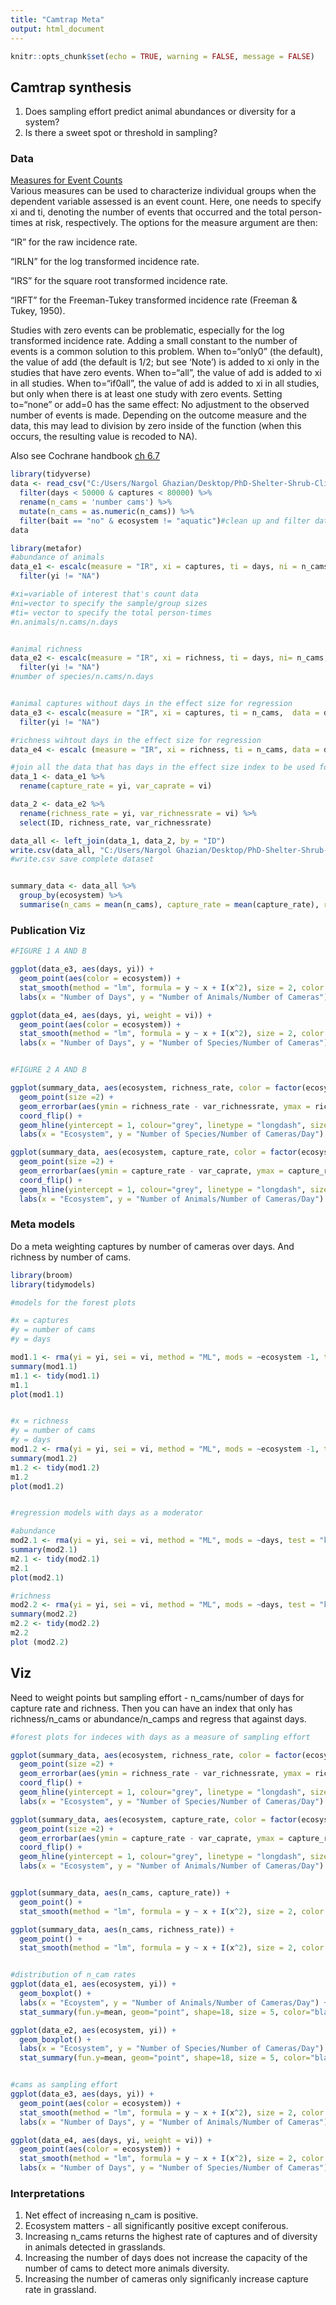 ```yaml
---
title: "Camtrap Meta"
output: html_document
---
```


```r
knitr::opts_chunk$set(echo = TRUE, warning = FALSE, message = FALSE)
```

## Camtrap synthesis 
1. Does sampling effort predict animal abundances or diversity for a system?  
2. Is there a sweet spot or threshold in sampling?


### Data 
[Measures for Event Counts](https://www.rdocumentation.org/packages/metafor/versions/2.4-0/topics/escalc)  
Various measures can be used to characterize individual groups when the dependent variable assessed is an event count. Here, one needs to specify xi and ti, denoting the number of events that occurred and the total person-times at risk, respectively. The options for the measure argument are then:

"IR" for the raw incidence rate.

"IRLN" for the log transformed incidence rate.

"IRS" for the square root transformed incidence rate.

"IRFT" for the Freeman-Tukey transformed incidence rate (Freeman & Tukey, 1950).

Studies with zero events can be problematic, especially for the log transformed incidence rate. Adding a small constant to the number of events is a common solution to this problem. When to="only0" (the default), the value of add (the default is 1/2; but see ‘Note’) is added to xi only in the studies that have zero events. When to="all", the value of add is added to xi in all studies. When to="if0all", the value of add is added to xi in all studies, but only when there is at least one study with zero events. Setting to="none" or add=0 has the same effect: No adjustment to the observed number of events is made. Depending on the outcome measure and the data, this may lead to division by zero inside of the function (when this occurs, the resulting value is recoded to NA).  

Also see Cochrane handbook [ch 6.7](https://training.cochrane.org/handbook/current/chapter-06#_Ref523230081)


```r
library(tidyverse)
data <- read_csv("C:/Users/Nargol Ghazian/Desktop/PhD-Shelter-Shrub-Climate/Camtrap Review/review.csv") %>% 
  filter(days < 50000 & captures < 80000) %>% 
  rename(n_cams = 'number cams') %>% 
  mutate(n_cams = as.numeric(n_cams)) %>% 
  filter(bait == "no" & ecosystem != "aquatic")#clean up and filter data
data

library(metafor)
#abundance of animals
data_e1 <- escalc(measure = "IR", xi = captures, ti = days, ni = n_cams,  data = data) %>% 
  filter(yi != "NA")

#xi=variable of interest that's count data
#ni=vector to specify the sample/group sizes
#ti= vector to specify the total person-times
#n.animals/n.cams/n.days


#animal richness
data_e2 <- escalc(measure = "IR", xi = richness, ti = days, ni= n_cams, data = data) %>% 
  filter(yi != "NA")
#number of species/n.cams/n.days


#animal captures without days in the effect size for regression
data_e3 <- escalc(measure = "IR", xi = captures, ti = n_cams,  data = data) %>% 
  filter(yi != "NA")

#richness wihtout days in the effect size for regression
data_e4 <- escalc (measure = "IR", xi = richness, ti = n_cams, data = data)

#join all the data that has days in the effect size index to be used for the forest plots as sampling effort
data_1 <- data_e1 %>% 
  rename(capture_rate = yi, var_caprate = vi)

data_2 <- data_e2 %>% 
  rename(richness_rate = yi, var_richnessrate = vi) %>% 
  select(ID, richness_rate, var_richnessrate)

data_all <- left_join(data_1, data_2, by = "ID")
write.csv(data_all, "C:/Users/Nargol Ghazian/Desktop/PhD-Shelter-Shrub-Climate/Camtrap Review/Final Data with Effect Sizes.csv", row.names = FALSE)
#write.csv save complete dataset 


summary_data <- data_all %>% 
  group_by(ecosystem) %>% 
  summarise(n_cams = mean(n_cams), capture_rate = mean(capture_rate), richness_rate = mean(richness_rate, na.rm = TRUE), var_caprate= sd(var_caprate, na.rm=TRUE), var_richnessrate = sd(var_richnessrate, na.rm = TRUE))#filtered out mixed forest

```

### Publication Viz

```r

#FIGURE 1 A AND B

ggplot(data_e3, aes(days, yi)) +
  geom_point(aes(color = ecosystem)) + 
  stat_smooth(method = "lm", formula = y ~ x + I(x^2), size = 2, color = "black", se = FALSE) +
  labs(x = "Number of Days", y = "Number of Animals/Number of Cameras")+ theme_classic()+ labs(colour = "Ecosystem")

ggplot(data_e4, aes(days, yi, weight = vi)) +
  geom_point(aes(color = ecosystem)) + 
  stat_smooth(method = "lm", formula = y ~ x + I(x^2), size = 2, color = "black", size = 2, se = FALSE) +
  labs(x = "Number of Days", y = "Number of Species/Number of Cameras")+ theme_classic()+ labs(colour = "Ecosystem")


#FIGURE 2 A AND B

ggplot(summary_data, aes(ecosystem, richness_rate, color = factor(ecosystem))) +
  geom_point(size =2) +
  geom_errorbar(aes(ymin = richness_rate - var_richnessrate, ymax = richness_rate + var_richnessrate), size= 0.7, width=0.1, position = position_dodge(width = 0.5)) +
  coord_flip() +
  geom_hline(yintercept = 1, colour="grey", linetype = "longdash", size = 2) + 
  labs(x = "Ecosystem", y = "Number of Species/Number of Cameras/Day") + theme_classic()+ theme(legend.position = "none")

ggplot(summary_data, aes(ecosystem, capture_rate, color = factor(ecosystem))) +
  geom_point(size =2) +
  geom_errorbar(aes(ymin = capture_rate - var_caprate, ymax = capture_rate + var_caprate), size= 0.5, width=0.1, position = position_dodge(width = 0.5)) +
  coord_flip() +
  geom_hline(yintercept = 1, colour="grey", linetype = "longdash", size = 2) + 
  labs(x = "Ecosystem", y = "Number of Animals/Number of Cameras/Day") + theme_classic()+ theme(legend.position = "none")#variance is too small to see

```








### Meta models
Do a meta weighting captures by number of cameras over days. And richness by number of cams.

```r

library(broom)
library(tidymodels)

#models for the forest plots

#x = captures
#y = number of cams
#y = days

mod1.1 <- rma(yi = yi, sei = vi, method = "ML", mods = ~ecosystem -1, test = "knha", control=list(stepadj=0.5), data = data_e1)
summary(mod1.1)
m1.1 <- tidy(mod1.1)
m1.1
plot(mod1.1)


#x = richness
#y = number of cams
#y = days
mod1.2 <- rma(yi = yi, sei = vi, method = "ML", mods = ~ecosystem -1, test = "knha", control=list(stepadj=0.5), data = data_e2)#using ecosystem as a moderator
summary(mod1.2)
m1.2 <- tidy(mod1.2)
m1.2
plot(mod1.2)


#regression models with days as a moderator

#abundance
mod2.1 <- rma(yi = yi, sei = vi, method = "ML", mods = ~days, test = "knha", control=list(stepadj=0.5), data = data_e3)
summary(mod2.1)
m2.1 <- tidy(mod2.1)
m2.1
plot(mod2.1)

#richness
mod2.2 <- rma(yi = yi, sei = vi, method = "ML", mods = ~days, test = "knha", control=list(stepadj=0.5), data = data_e4)
summary(mod2.2)
m2.2 <- tidy(mod2.2)
m2.2
plot (mod2.2)


```


## Viz  
Need to weight points but sampling effort - n_cams/number of days for capture rate and richness. Then you can have an index that only has richness/n_cams or abundance/n_camps and regress that against days. 

```r
#forest plots for indeces with days as a measure of sampling effort

ggplot(summary_data, aes(ecosystem, richness_rate, color = factor(ecosystem))) +
  geom_point(size =2) +
  geom_errorbar(aes(ymin = richness_rate - var_richnessrate, ymax = richness_rate + var_richnessrate), size= 0.7, width=0.1, position = position_dodge(width = 0.5)) +
  coord_flip() +
  geom_hline(yintercept = 1, colour="grey", linetype = "longdash", size = 2) + 
  labs(x = "Ecosystem", y = "Number of Species/Number of Cameras/Day") + theme_classic()+ theme(legend.position = "none")

ggplot(summary_data, aes(ecosystem, capture_rate, color = factor(ecosystem))) +
  geom_point(size =2) +
  geom_errorbar(aes(ymin = capture_rate - var_caprate, ymax = capture_rate + var_caprate), size= 0.5, width=0.1, position = position_dodge(width = 0.5)) +
  coord_flip() +
  geom_hline(yintercept = 1, colour="grey", linetype = "longdash", size = 2) + 
  labs(x = "Ecosystem", y = "Number of Animals/Number of Cameras/Day") + theme_classic()+ theme(legend.position = "none")#variance is too small to see


ggplot(summary_data, aes(n_cams, capture_rate)) +
  geom_point() +
  stat_smooth(method = "lm", formula = y ~ x + I(x^2), size = 2, color = "black", size = 2, se = FALSE)+ theme_classic()+ xlab("Number of Cameras")+ ylab ("Capture Rate")

ggplot(summary_data, aes(n_cams, richness_rate)) +
  geom_point() +
  stat_smooth(method = "lm", formula = y ~ x + I(x^2), size = 2, color = "black", size = 2, se = FALSE)+ theme_classic()+ xlab("Number of Cameras")+ ylab ("Richness Rate")


#distribution of n_cam rates
ggplot(data_e1, aes(ecosystem, yi)) +
  geom_boxplot() +
  labs(x = "Ecoystem", y = "Number of Animals/Number of Cameras/Day") + 
  stat_summary(fun.y=mean, geom="point", shape=18, size = 5, color="black", fill="red") + theme_classic()

ggplot(data_e2, aes(ecosystem, yi)) +
  geom_boxplot() +
  labs(x = "Ecosystem", y = "Number of Species/Number of Cameras/Day") + 
  stat_summary(fun.y=mean, geom="point", shape=18, size = 5, color="black", fill="red") + theme_classic()


#cams as sampling effort
ggplot(data_e3, aes(days, yi)) +
  geom_point(aes(color = ecosystem)) + 
  stat_smooth(method = "lm", formula = y ~ x + I(x^2), size = 2, color = "black", se = FALSE) +
  labs(x = "Number of Days", y = "Number of Animals/Number of Cameras")+ theme_classic()+ labs(colour = "Ecosystem")

ggplot(data_e4, aes(days, yi, weight = vi)) +
  geom_point(aes(color = ecosystem)) + 
  stat_smooth(method = "lm", formula = y ~ x + I(x^2), size = 2, color = "black", size = 2, se = FALSE) +
  labs(x = "Number of Days", y = "Number of Species/Number of Cameras")+ theme_classic()+ labs(colour = "Ecosystem")


```


### Interpretations 
1. Net effect of increasing n_cam is positive.    
2. Ecosystem matters - all significantly positive except coniferous.
3. Increasing n_cams returns the highest rate of captures and of diversity in animals detected in grasslands.   
4. Increasing the number of days does not increase the capacity of the number of cams to detect more animals diversity.
5. Increasing the number of cameras only significanly increase capture rate in grassland. 

